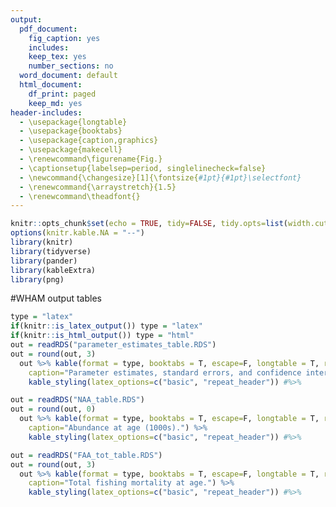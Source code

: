```yaml
---
output:
  pdf_document:
    fig_caption: yes
    includes:
    keep_tex: yes
    number_sections: no
  word_document: default
  html_document:
    df_print: paged
    keep_md: yes
header-includes:
  - \usepackage{longtable}
  - \usepackage{booktabs}
  - \usepackage{caption,graphics}
  - \usepackage{makecell}
  - \renewcommand\figurename{Fig.}
  - \captionsetup{labelsep=period, singlelinecheck=false}
  - \newcommand{\changesize}[1]{\fontsize{#1pt}{#1pt}\selectfont}
  - \renewcommand{\arraystretch}{1.5}
  - \renewcommand\theadfont{}
---
```



```r
knitr::opts_chunk$set(echo = TRUE, tidy=FALSE, tidy.opts=list(width.cutoff=60), warning = FALSE, message = FALSE, fig.align = "center")
options(knitr.kable.NA = "--")
library(knitr)
library(tidyverse)
library(pander)
library(kableExtra)
library(png)
```

#WHAM output tables

```r
type = "latex"
if(knitr::is_latex_output()) type = "latex"
if(knitr::is_html_output()) type = "html"
out = readRDS("parameter_estimates_table.RDS")
out = round(out, 3)
  out %>% kable(format = type, booktabs = T, escape=F, longtable = T, row.names = T,label = "par-table",
    caption="Parameter estimates, standard errors, and confidence intervals. Rounded to 3 decimal places.") %>%
    kable_styling(latex_options=c("basic", "repeat_header")) #%>%

out = readRDS("NAA_table.RDS")
out = round(out, 0)
  out %>% kable(format = type, booktabs = T, escape=F, longtable = T, row.names = T, label = "NAA-table", 
    caption="Abundance at age (1000s).") %>%
    kable_styling(latex_options=c("basic", "repeat_header")) #%>%

out = readRDS("FAA_tot_table.RDS")
out = round(out, 3)
  out %>% kable(format = type, booktabs = T, escape=F, longtable = T, row.names = T, label = "FAA-tot-table",
    caption="Total fishing mortality at age.") %>%
    kable_styling(latex_options=c("basic", "repeat_header")) #%>%

```
